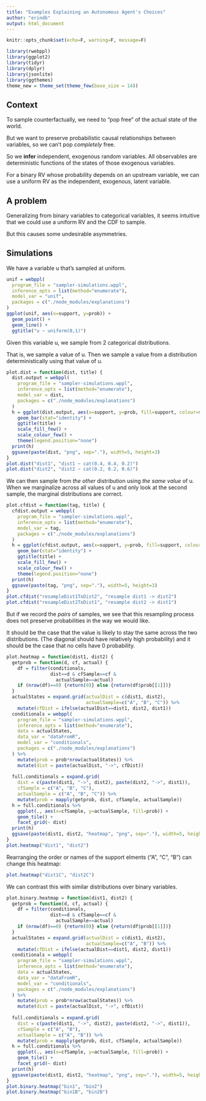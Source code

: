 ```yaml
---
title: "Examples Explaining an Autonomous Agent's Choices"
author: "erindb"
output: html_document
---
```


```r
knitr::opts_chunk$set(echo=F, warning=F, message=F)
```

```r
library(rwebppl)
library(ggplot2)
library(tidyr)
library(dplyr)
library(jsonlite)
library(ggthemes)
theme_new = theme_set(theme_few(base_size = 14))
```

## Context

To sample counterfactually, we need to "pop free" of the actual state of the world.

But we want to preserve probabilistic causal relationships between variables, so we can't pop *completely* free.

So we **infer** independent, exogenous random variables. All observables are deterministic functions of the states of those exogenous variables.

For a binary RV whose probability depends on an upstream variable, we can use a uniform RV as the independent, exogenous, latent variable.

## A problem

Generalizing from binary variables to categorical variables, it seems intuitive that we could use a uniform RV and the CDF to sample.

But this causes some undesirable asymmetries.

## Simulations

We have a variable u that's sampled at uniform.

```r
unif = webppl(
  program_file = "sampler-simulations.wppl",
  inference_opts = list(method="enumerate"),
  model_var = "unif",
  packages = c("./node_modules/explanations")
)
ggplot(unif, aes(x=support, y=prob)) +
  geom_point() +
  geom_line() +
  ggtitle("u ~ uniform(0,1)")
```

Given this variable u, we sample from 2 categorical distributions.

That is, we sample a value of u. Then we sample a value from a distribution deterministically using that value of u.

```r
plot.dist = function(dist, title) {
  dist.output = webppl(
    program_file = "sampler-simulations.wppl",
    inference_opts = list(method="enumerate"),
    model_var = dist,
    packages = c("./node_modules/explanations")
  )
  h = ggplot(dist.output, aes(x=support, y=prob, fill=support, colour=support)) +
    geom_bar(stat="identity") +
    ggtitle(title) +
    scale_fill_few() +
    scale_colour_few() +
    theme(legend.position="none")
  print(h)
  ggsave(paste(dist, "png", sep="."), width=5, height=3)
}
plot.dist("dist1", "dist1 ~ cat(0.4, 0.4, 0.2)")
plot.dist("dist2", "dist2 ~ cat(0.2, 0.2, 0.6)")
```

We can then sample from *the other* distribution using *the same value* of u. When we marginalize across all values of u and only look at the second sample, the marginal distributions are correct.

```r
plot.cfdist = function(tag, title) {
  cfdist.output = webppl(
    program_file = "sampler-simulations.wppl",
    inference_opts = list(method="enumerate"),
    model_var = tag,
    packages = c("./node_modules/explanations")
  )
  h = ggplot(cfdist.output, aes(x=support, y=prob, fill=support, colour=support)) +
    geom_bar(stat="identity") +
    ggtitle(title) +
    scale_fill_few() +
    scale_colour_few() +
    theme(legend.position="none")
  print(h)
  ggsave(paste(tag, "png", sep="."), width=5, height=3)
}
plot.cfdist("resampleDist1ToDist2", "resample dist1 -> dist2")
plot.cfdist("resampleDist2ToDist1", "resample dist2 -> dist1")
```

But if we record the *pairs* of samples, we see that this resampling process does not preserve probabilities in the way we would like.

<!-- contrast this with a binary variable -->

It should be the case that the value is likely to stay the same across the two distributions. (The diagonal should have relatively high probability) and it should be the case that no cells have 0 probability.

```r
plot.heatmap = function(dist1, dist2) {
  getprob = function(d, cf, actual) {
    df = filter(conditionals, 
                dist==d & cfSample==cf & 
                  actualSample==actual)
    if (nrow(df)==0) {return(0)} else {return(df$prob[[1]])}
  }
  actualStates = expand.grid(actualDist = c(dist1, dist2),
                             actualSample=c("A", "B", "C")) %>%
    mutate(cfDist = ifelse(actualDist==dist1, dist2, dist1))
  conditionals = webppl(
    program_file = "sampler-simulations.wppl",
    inference_opts = list(method="enumerate"),
    data = actualStates,
    data_var = "dataFromR",
    model_var = "conditionals",
    packages = c("./node_modules/explanations")
  ) %>% 
    mutate(prob = prob*nrow(actualStates)) %>%
    mutate(dist = paste(actualDist, "->", cfDist))
  
  full.conditionals = expand.grid(
    dist = c(paste(dist1, "->", dist2), paste(dist2, "->", dist1)),
    cfSample = c("A", "B", "C"),
    actualSample = c("A", "B", "C")) %>%
    mutate(prob = mapply(getprob, dist, cfSample, actualSample))
  h = full.conditionals %>%
    ggplot(., aes(x=cfSample, y=actualSample, fill=prob)) +
    geom_tile() +
    facet_grid(~ dist)
  print(h)
  ggsave(paste(dist1, dist2, "heatmap", "png", sep="."), width=5, height=3)
}
plot.heatmap("dist1", "dist2")
```

Rearranging the order or names of the support elments ("A", "C", "B") can change this heatmap:

```r
plot.heatmap("dist1C", "dist2C")
```

We can contrast this with similar distributions over binary variables.

```r
plot.binary.heatmap = function(dist1, dist2) {
  getprob = function(d, cf, actual) {
    df = filter(conditionals, 
                dist==d & cfSample==cf & 
                  actualSample==actual)
    if (nrow(df)==0) {return(0)} else {return(df$prob[[1]])}
  }
  actualStates = expand.grid(actualDist = c(dist1, dist2),
                             actualSample=c("A", "B")) %>%
    mutate(cfDist = ifelse(actualDist==dist1, dist2, dist1))
  conditionals = webppl(
    program_file = "sampler-simulations.wppl",
    inference_opts = list(method="enumerate"),
    data = actualStates,
    data_var = "dataFromR",
    model_var = "conditionals",
    packages = c("./node_modules/explanations")
  ) %>% 
    mutate(prob = prob*nrow(actualStates)) %>%
    mutate(dist = paste(actualDist, "->", cfDist))
  
  full.conditionals = expand.grid(
    dist = c(paste(dist1, "->", dist2), paste(dist2, "->", dist1)),
    cfSample = c("A", "B"),
    actualSample = c("A", "B")) %>%
    mutate(prob = mapply(getprob, dist, cfSample, actualSample))
  h = full.conditionals %>%
    ggplot(., aes(x=cfSample, y=actualSample, fill=prob)) +
    geom_tile() +
    facet_grid(~ dist)
  print(h)
  ggsave(paste(dist1, dist2, "heatmap", "png", sep="."), width=5, height=3)
}
plot.binary.heatmap("bin1", "bin2")
plot.binary.heatmap("bin1B", "bin2B")
```